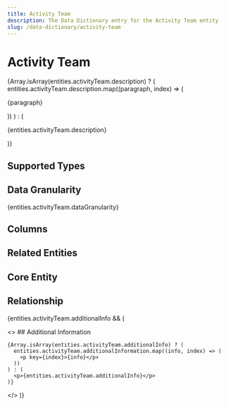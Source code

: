 ```yaml
---
title: Activity Team
description: The Data Dictionary entry for the Activity Team entity
slug: /data-dictionary/activity-team
---
```



# Activity Team

{Array.isArray(entities.activityTeam.description) ? (
entities.activityTeam.description.map((paragraph, index) => (

<p key={index}>{paragraph}</p>
)) ) : (<p>{entities.activityTeam.description}</p>
)}

## Supported Types

<SupportedTypesTable supportedTypes={entities.activityTeam.supportedTypes} />

## Data Granularity

{entities.activityTeam.dataGranularity}

## Columns

<ColumnsTable columns={entities.activityTeam.columns} />

## Related Entities

<RelatedEntitiesList relatedEntities={entities.activityTeam.relatedEntities} />

## Core Entity

<CoreEntityTable coreEntities={entities.activityTeam.coreEntity} />

## Relationship

<RelationshipTable
  relationship={entities.activityTeam.relationship}
  simple={true}
/>

{entities.activityTeam.additionalInfo && (

  <>
    ## Additional Information

    {Array.isArray(entities.activityTeam.additionalInfo) ? (
      entities.activityTeam.additionalInformation.map((info, index) => (
        <p key={index}>{info}</p>
      ))
    ) : (
      <p>{entities.activityTeam.additionalInfo}</p>
    )}

  </>
)}
